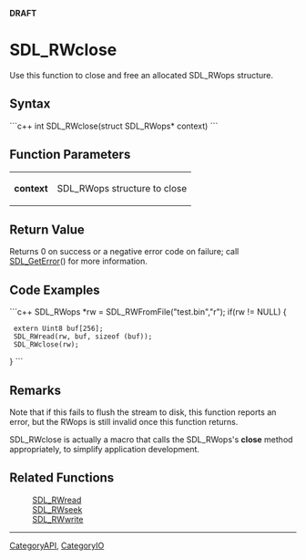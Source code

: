 <!-- pragma section-numbers off -->
<!-- pragma disable-camelcase -->
'''DRAFT'''

= SDL_RWclose =
Use this function to close and free an allocated SDL_RWops structure.


== Syntax ==
```c++
int SDL_RWclose(struct SDL_RWops* context)
```

== Function Parameters ==
{|
|'''context'''
|SDL_RWops structure to close
|}

== Return Value ==
Returns 0 on success or a negative error code on failure; call [[SDL_GetError]]() for more information.

== Code Examples ==
```c++
SDL_RWops *rw = SDL_RWFromFile("test.bin","r");
if(rw != NULL) {
  extern Uint8 buf[256];
  SDL_RWread(rw, buf, sizeof (buf));
  SDL_RWclose(rw);
}
```

== Remarks ==
Note that if this fails to flush the stream to disk, this function reports an error, but the RWops is still invalid once this function returns.

SDL_RWclose is actually a macro that calls the SDL_RWops's '''close''' method appropriately, to simplify application development.

== Related Functions ==
:[[SDL_RWread]]
:[[SDL_RWseek]]
:[[SDL_RWwrite]]

----
[[CategoryAPI]], [[CategoryIO]]
